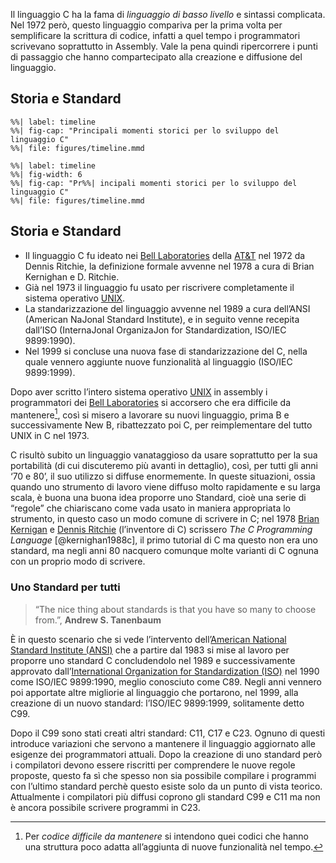 ::: {.content-hidden when-format="revealjs"}
Il linguaggio C ha la fama di *linguaggio di basso livello* e sintassi complicata. Nel 1972 però, questo linguaggio compariva per la prima volta per semplificare la scrittura di codice, infatti a quel tempo i programmatori scrivevano soprattutto in Assembly. Vale la pena quindi ripercorrere i punti di passaggio che hanno compartecipato alla creazione e diffusione del linguaggio.
:::

## Storia e Standard {.smaller transition=convex auto-animate=true}

::: {.content-visible unless-format="pdf"}
::: {.column-page}
```mermaid
%%| label: timeline
%%| fig-cap: "Principali momenti storici per lo sviluppo del linguaggio C"
%%| file: figures/timeline.mmd
```
:::
:::

::: {.content-visible when-format="pdf"}
```mermaid
%%| label: timeline
%%| fig-width: 6
%%| fig-cap: "Pr%%| incipali momenti storici per lo sviluppo del linguaggio C"
%%| file: figures/timeline.mmd
```
:::

::: {.content-visible when-format="revealjs"}
## Storia e Standard {auto-animate=true .smaller}

- Il linguaggio C fu ideato nei [Bell Laboratories](https://en.wikipedia.org/wiki/Bell_Labs) della [AT&T](https://en.wikipedia.org/wiki/AT%26T) nel 1972 da Dennis Ritchie, la definizione formale avvenne nel 1978 a cura di Brian Kernighan e D. Ritchie.
- Già nel 1973 il linguaggio fu usato per riscrivere completamente il sistema operativo [UNIX](https://en.wikipedia.org/wiki/Unix).
- La standarizzazione del linguaggio avvenne nel 1989 a cura dell'ANSI (American NaJonal Standard Institute), e in seguito venne recepita dall'ISO (InternaJonal OrganizaJon for Standardization, ISO/IEC 9899:1990).
- Nel 1999 si concluse una nuova fase di standarizzazione del C, nella quale vennero aggiunte nuove funzionalità al linguaggio (ISO/IEC 9899:1999).
:::

::: {.content-visible unless-format="revealjs"}
Dopo aver scritto l'intero sistema operativo [UNIX](https://en.wikipedia.org/wiki/Unix) in assembly i programmatori dei [Bell Laboratories](https://en.wikipedia.org/wiki/Bell_Labs) si accorsero che era difficile da mantenere[^1], così si misero a lavorare su nuovi linguaggio, prima B e successivamente New B, ribattezzato poi C, per reimplementare del tutto UNIX in C nel 1973.

[^1]: Per *codice difficile da mantenere* si intendono quei codici che hanno una struttura poco adatta all'aggiunta di nuove funzionalità nel tempo.

C risultò subito un linguaggio vanataggioso da usare soprattutto per la sua portabilità (di cui discuteremo più avanti in dettaglio), così, per tutti gli anni '70 e 80', il suo utilizzo si diffuse enormemente. In queste situazioni, ossia quando uno strumento di lavoro viene diffuso molto rapidamente e su larga scala, è buona una buona idea proporre uno Standard, cioè una serie di "regole" che chiariscano come vada usato in maniera appropriata lo strumento, in questo caso un modo comune di scrivere in C; nel 1978 [Brian Kernigan](https://en.wikipedia.org/wiki/Brian_Kernighan) e [Dennis Ritchie](https://en.wikipedia.org/wiki/Dennis_Ritchie) (l'inventore di C) scrissero *The C Programming Language* [@kernighan1988c], il primo tutorial di C ma questo non era uno standard, ma negli anni 80 nacquero comunque molte varianti di C ognuna con un proprio modo di scrivere.

### Uno Standard per tutti

> "The nice thing about standards is that you have so many to choose from.", **Andrew S. Tanenbaum**

È in questo scenario che si vede l'intervento  dell'[American National Standard Institute (ANSI)](https://en.wikipedia.org/wiki/American_National_Standards_Institute) che a partire dal 1983 si mise al lavoro per proporre uno standard C concludendolo nel 1989 e successivamente approvato dall'[International Organization for Standardization (ISO)](https://en.wikipedia.org/wiki/International_Organization_for_Standardization) nel 1990 come ISO/IEC 9899:1990, meglio conosciuto come C89. Negli anni vennero poi apportate altre migliorie al linguaggio che portarono, nel 1999, alla creazione di un nuovo standard: l'ISO/IEC 9899:1999, solitamente detto C99.

Dopo il C99 sono stati creati altri standard: C11, C17 e C23. Ognuno di questi introduce variazioni che servono a mantenere il linguaggio aggiornato alle esigenze dei programmatori attuali. Dopo la creazione di uno standard però i compilatori devono essere riscritti per comprendere le nuove regole proposte, questo fa sì che spesso non sia possibile compilare i programmi con l'ultimo standard perchè questo esiste solo da un punto di vista teorico. Attualmente i compilatori più diffusi coprono gli standard C99 e C11 ma non è ancora possibile scrivere programmi in C23.
:::
